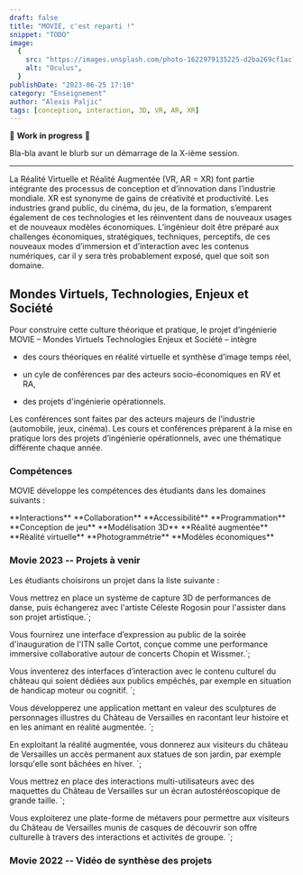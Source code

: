 ```yaml
---
draft: false
title: "MOVIE, c'est reparti !"
snippet: "TODO"
image:
  {
    src: "https://images.unsplash.com/photo-1622979135225-d2ba269cf1ac?&fit=crop&w=430&h=240",
    alt: "Oculus",
  }
publishDate: "2023-06-25 17:10"
category: "Enseignement"
author: "Alexis Paljic"
tags: [conception, interaction, 3D, VR, AR, XR]
---
```


🚧 **Work in progress** 🚧

Bla-bla avant le blurb sur un démarrage de la X-ième session.

---

La Réalité Virtuelle et Réalité Augmentée (VR, AR = XR) font partie intégrante des processus de conception et d’innovation dans l’industrie mondiale. XR est synonyme de gains de créativité et productivité. Les industries grand public, du cinéma, du jeu, de la formation, s’emparent également de ces technologies et les réinventent dans de nouveaux usages et de nouveaux modèles économiques. L’ingénieur doit être préparé aux challenges économiques, stratégiques, techniques, perceptifs, de ces nouveaux modes d’immersion et d’interaction avec les contenus numériques, car il y sera très probablement exposé, quel que soit son domaine.

## Mondes Virtuels, Technologies, Enjeux et Société

Pour construire cette culture théorique et pratique, le projet d’ingénierie MOVIE – Mondes Virtuels Technologies Enjeux et Société – intègre

- des cours théoriques en réalité virtuelle et synthèse d’image temps réel,

- un cyle de conférences par des acteurs socio-économiques en RV et RA,

- des projets d'ingénierie opérationnels.

Les conférences sont faites par des acteurs majeurs de l’industrie (automobile, jeux, cinéma). Les cours et conférences préparent à la mise en pratique lors des projets d’ingénierie opérationnels, avec une thématique différente chaque année.

### Compétences


MOVIE développe les compétences des étudiants dans les domaines suivants :

<div>
  <div
    class="grid grid-cols-1 w-[240px] mx-auto  
              sm:w-[480px] sm:grid-cols-2 
              md:w-full md:grid-cols-3 gap-x-4 gap-y-4">
    <Item icon="hand-finger">**Interactions**</Item>
    <Item icon="users-group">**Collaboration**</Item>
    <Item icon="accessible">**Accessibilité**</Item>
    <Item icon="code">**Programmation**</Item>
    <Item icon="device-gamepad-2">**Conception de jeu**</Item>
    <Item icon="frustum">**Modélisation 3D**</Item>
    <Item icon="augmented-reality">**Réalité augmentée**</Item>
    <Item icon="badge-vr">**Réalité virtuelle**</Item>
    <Item icon="stereo-glasses">**Photogrammétrie**</Item>
    <Item icon="currency-euro">**Modèles économiques**</Item>
  </div>
</div>

### Movie 2023 -- Projets à venir

Les étudiants choisirons un projet dans la liste suivante :


  Vous mettrez en place un 
  système de capture 3D de performances de danse, 
  puis échangerez avec l'artiste Céleste Rogosin 
  pour l'assister dans son projet artistique.`;

<MovieProject
  title="L'essence de la danse"
  author="Céleste Rogosin"
  tags="Photogrammétrie, Modélisation 3D"
  image={crossingTheLandscape}
  description={danseDescription}
  url="https://projet-ingenierie.minesparis.psl.eu/portfolio/capture-volumetrique-et-danse-collaboration-avec-lartiste-celeste-rogosin/"
  tags="Photogrammétrie, Modélisation 3D"
/>

  Vous fournirez une interface d’expression au public de
  la soirée d'inauguration de l'ITN salle Cortot, 
  conçue comme une performance
  immersive collaborative autour de concerts Chopin et Wissmer.`;

<MovieProject
  title="Chopin & Wissmer en immersion"
  author="Institut des Transformations Numériques"
  image={salleCortot}
  description={cortotDescription}
  url="https://projet-ingenierie.minesparis.psl.eu/portfolio/casques-de-vr-et-interactions-multi-utilisateurs-2/"
  tags="Interactions, Réalité virtuelle, Collaboration"
/>

Vous inventerez des interfaces d’interaction avec le contenu 
culturel du château qui soient dédiées aux publics empêchés, 
par exemple en situation de handicap moteur ou cognitif. 
`;

<MovieProject
  title="Une culture accessible"
  author="Château de Versailles"
  tags="Interactions, Accessibilité"
  image={wheelchair}
  description={accessibleDescription}
  url="https://projet-ingenierie.minesparis.psl.eu/portfolio/accessibilite-aux-contenus-numeriques-pour-les-publics-empeches/"
/>

Vous développerez une application mettant en valeur des sculptures de personnages 
illustres du Château de Versailles en racontant leur histoire et
en les animant en réalité augmentée.
`;

<MovieProject
  title="Animer la pierre"
  author="Château de Versailles"
  tags="Interactions, Modélisation 3D, Réalité augmentée"
  image={buste}
  description={busteDescription}
  url="https://projet-ingenierie.minesparis.psl.eu/portfolio/projet-v1-les-statues-du-jardin-du-chateau-de-versailles/"
/>

En exploitant la réalité augmentée, 
vous donnerez aux visiteurs du château de  Versailles 
un accès permanent aux statues de son jardin, par exemple 
lorsqu'elle sont bâchées en hiver.
`;

<MovieProject
  title="Voir l'invisible"
  author="Château de Versailles"
  tags="Interactions, Modélisation 3D, Réalité augmentée"
  image={statue}
  description={sculptureDescription}
  url="https://projet-ingenierie.minesparis.psl.eu/portfolio/realite-augmentee-sur-les-statues-du-chateau-de-versailles/"
/>

Vous mettrez en place des interactions multi-utilisateurs avec des maquettes du 
Château de Versailles sur un écran autostéréoscopique de grande taille.
`;

<MovieProject
  title="Maquettes holographiques"
  author="Château de Versailles"
  tags="Interactions, Collaboration, Modélisation 3D, Photogrammétrie"
  image={maquette}
  description={maquetteDescription}
  url="https://projet-ingenierie.minesparis.psl.eu/portfolio/ecran-auto-stereoscopique-et-interactions-multi-utilisateurs/"
/>

Vous exploiterez une plate-forme de métavers pour permettre aux visiteurs du
Château de Versailles munis de casques de découvrir son offre culturelle à
travers des interactions et activités de groupe.
`;

<MovieProject
  title="Ensemble au Château de Versailles"
  author="Château de Versailles"
  tags="Interactions, Collaboration, Réalité virtuelle"
  image={foule}
  description={fouleDescription}
  url="https://projet-ingenierie.minesparis.psl.eu/portfolio/casques-de-vr-et-interactions-multi-utilisateurs/"
/>

### Movie 2022 -- Vidéo de synthèse des projets



<div class="grid grid-cols-1 md:grid-cols-2 gap-6 mt-[24px] mb-[48px]">
  <Video2 id="3BhLajERE0M" title="Le Hameau de la Reine" image={hameau1} />
  <Video2 id="ZF8BY17M-zc" title="Le Miroir Ardent" image={miroir} />
  <Video2 id="hIGvVomujL8" title="L'Art de l'Esquive 1" image={esquive1} />
  <Video2 id="8KhTWfjpUOc" title="l'Art de l'Esquive 2" image={esquive2} />
  <Video2 id="fM9njfixpFY" title="Que la Lumière Soit !" image={lumière} />
  <Video2 id="oqlAoKAcpjg" title="Une Cartographie Sonore" image={carto} />
  <Video2 id="K_cy34IcMfE" title="Slasher Movie 1" image={slasher1} />
  <Video2 id="nI62X_9a5k4" title="Slasher Movie 2" image={slasher2} />
  <Video2 id="Tj9D3VnCXDY" title="Le Complot de Lautréamont" image={complot} />
  <Video2 id="SE7uZvc0FqA" title="Flux de Données Géométriques" image={flux} />
  <Video2 id="kPKDQA1FeKA" title="Le Clavecin Oculaire 1" image={clavecin1} />
  <Video2 id="zaoKoNdVe-E" title="Le Clavecin Oculaire 2" image={clavecin2} />
  <Video2 id="KliVprK5o7Q" title="Le Grand Trianon" image={trianon} />
  <Video2 id="-95rjzetGjE" title="Concert de Rock Virtuel" image={concert} />
  <Video2 id="5pnLEZP0AB4" title="La Maison de la Reine" image={maison} />
</div>

